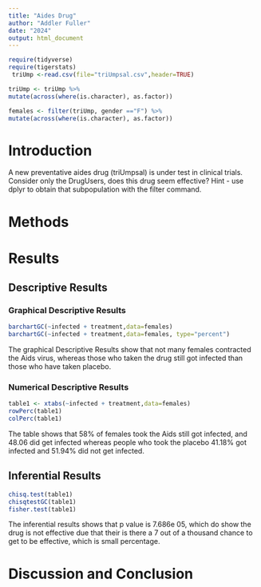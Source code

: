 ```yaml
---
title: "Aides Drug"
author: "Addler Fuller"
date: "2024"
output: html_document
---
```


```r
require(tidyverse)
require(tigerstats)
 triUmp <-read.csv(file="triUmpsal.csv",header=TRUE)
```

```r
triUmp <- triUmp %>%
mutate(across(where(is.character), as.factor))
```

```r
females <- filter(triUmp, gender =="F") %>%
mutate(across(where(is.character), as.factor))
```


# Introduction

<!--In this section you explain what you are trying to show.  Where did the data come from?  What is the research or other question you are trying to answer?.  If you skimp in this section expect to be marked down in your grade. Paint a picture of the project a couple of paragraphs is expected!-->

A new  preventative aides drug (triUmpsal) is under test in clinical trials. Consider only the DrugUsers, does this drug seem effective?  Hint - use dplyr to obtain that subpopulation with the filter command.

# Methods

<!--Decide on your methods:  use "variable analysis" or other appropriate descriptors.  Make sure to choose at least one graphical method and at least one numerical method. Discuss what data manipulations may be needed for example subsetting or other binning procedures and what sort of graphical displays and inferential tools will be used!-->

# Results

<!--Divide this section into two sub-sections:  One for your descriptive  results and one for your inferential results.!-->

## Descriptive Results

### Graphical Descriptive Results

<!--Graphical results here.  Make sure to show your code.  Provide appropriate labels for axes, giving units if possible, and provide a good title for the graph, too.  Use the graphical results to describe the patterns if any that exist in the data as focused toward the research question. Bottom line is to explain the features of the graph that are relevant to conforming or departing to what is expected by your null hypothesis !-->

```r
barchartGC(~infected + treatment,data=females)
barchartGC(~infected + treatment,data=females, type="percent")

```
The graphical Descriptive Results show that not many females contracted the Aids virus, whereas those who taken the drug still got infected than those who have taken placebo.


### Numerical Descriptive Results

<!--Numerical results go here. Use the numerical results to describe the patterns if any that exist in the data as focused toward the research question!-->

```r
table1 <- xtabs(~infected + treatment,data=females)
rowPerc(table1)
colPerc(table1)
```
The table shows that 58% of females took the Aids still got infected, and 48.06 did get infected whereas people who took the placebo 41.18% got infected and 51.94% did not get infected.


## Inferential Results

<!--State hypothesis clearly.  Make sure your discussion of the inferential test covers all the aspects that the test output produces, such as test statistic, p-value etc.  Make a decision about the null hypothesis, explain the assumptions on which the selected test/procedure was based, and why the chosen procedure satisfys the assumptions and is appropriate to answer the research question!-->

```r
chisq.test(table1)
chisqtestGC(table1)
fisher.test(table1)
```

The inferential results shows that p value is 7.686e 05, which do show the drug is not effective due that their is there a 7 out of a thousand chance to get to be effective, which is small percentage.


# Discussion and Conclusion

<!--Discussion and conclusion here.  If you found a relationship be sure to consider whether the relationship occurs because one of the variavbles causes the other, or whether they perhasps are related for some other reason.  Watch the chapter 6 videos from the GeorgeTown videos collection.!-->
